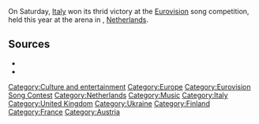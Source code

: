 {{develop}}{{date|{{subst:#time:F j, Y}}}}{{culture and entertainment}}
On Saturday, [[Italy]] won its thrid victory at the [[Eurovision]] song competition, held this year at the {{w|Rotterdam Ahoy}} arena in {{w|Rotterdam}}, [[Netherlands]].


{{haveyoursay}}

== Sources ==

*{{source
|url    = https://eurovision.tv/mediacentre/release/italy-wins-65th-eurovision-song-contest-as-europe-unites-on-one-stage
|title  = Italy wins 65th Eurovision Song Contest as Europe unites on one stage
|author = 
|pub    = Eurovision
|date   = May 22, 2021
}}
*{{source
|url    = 
|title  = 
|author = 
|pub    = 
|date   = 
}}

[[Category:Culture and entertainment]]
[[Category:Europe]]
[[Category:Eurovision Song Contest]]
[[Category:Netherlands]]
[[Category:Music]]
[[Category:Italy]]
[[Category:United Kingdom]]
[[Category:Ukraine]]
[[Category:Finland]]
[[Category:France]]
[[Category:Austria]]
